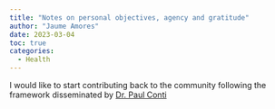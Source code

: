 ---
title: "Notes on personal objectives, agency and gratitude"
author: "Jaume Amores"
date: 2023-03-04
toc: true
categories:
  - Health
---

I would like to start contributing back to the community following the framework disseminated by [Dr. Paul Conti](https://drpaulconti.com/)

